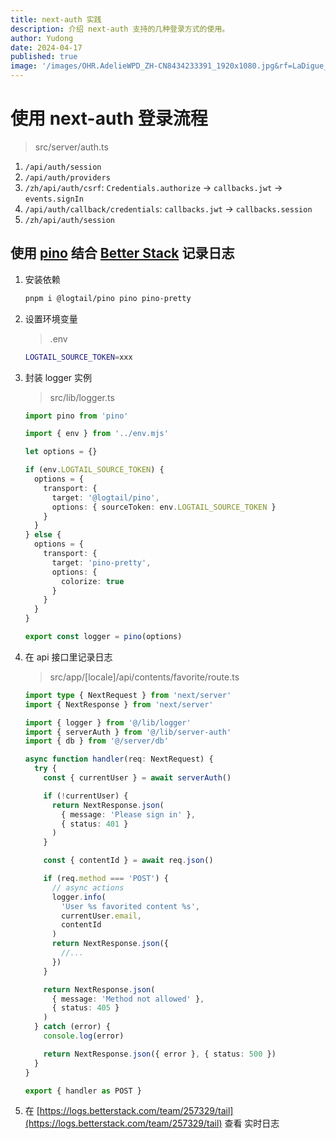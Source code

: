 ```yaml
---
title: next-auth 实践
description: 介绍 next-auth 支持的几种登录方式的使用。
author: Yudong
date: 2024-04-17
published: true
image: '/images/OHR.AdelieWPD_ZH-CN8434233391_1920x1080.jpg&rf=LaDigue_1920x1080.jpg'
---
```


# 使用 next-auth 登录流程

> src/server/auth.ts

1. `/api/auth/session`
2. `/api/auth/providers`
3. `/zh/api/auth/csrf`: `Credentials.authorize` -> `callbacks.jwt` -> `events.signIn`
4. `/api/auth/callback/credentials`: `callbacks.jwt` -> `callbacks.session`
5. `/zh/api/auth/session`

## 使用 [pino](https://getpino.io/#/) 结合 [Better Stack](https://betterstack.com/) 记录日志

1. 安装依赖
   ```sh
   pnpm i @logtail/pino pino pino-pretty
   ```
2. 设置环境变量

   > .env

   ```sh
   LOGTAIL_SOURCE_TOKEN=xxx
   ```

3. 封装 logger 实例

   > src/lib/logger.ts

   ```ts
   import pino from 'pino'

   import { env } from '../env.mjs'

   let options = {}

   if (env.LOGTAIL_SOURCE_TOKEN) {
     options = {
       transport: {
         target: '@logtail/pino',
         options: { sourceToken: env.LOGTAIL_SOURCE_TOKEN }
       }
     }
   } else {
     options = {
       transport: {
         target: 'pino-pretty',
         options: {
           colorize: true
         }
       }
     }
   }

   export const logger = pino(options)
   ```

4. 在 api 接口里记录日志

   > src/app/[locale]/api/contents/favorite/route.ts

   ```ts
   import type { NextRequest } from 'next/server'
   import { NextResponse } from 'next/server'

   import { logger } from '@/lib/logger'
   import { serverAuth } from '@/lib/server-auth'
   import { db } from '@/server/db'

   async function handler(req: NextRequest) {
     try {
       const { currentUser } = await serverAuth()

       if (!currentUser) {
         return NextResponse.json(
           { message: 'Please sign in' },
           { status: 401 }
         )
       }

       const { contentId } = await req.json()

       if (req.method === 'POST') {
         // async actions
         logger.info(
           'User %s favorited content %s',
           currentUser.email,
           contentId
         )
         return NextResponse.json({
           //...
         })
       }

       return NextResponse.json(
         { message: 'Method not allowed' },
         { status: 405 }
       )
     } catch (error) {
       console.log(error)

       return NextResponse.json({ error }, { status: 500 })
     }
   }

   export { handler as POST }
   ```

5. 在 [https://logs.betterstack.com/team/257329/tail](https://logs.betterstack.com/team/257329/tail) 查看 实时日志
